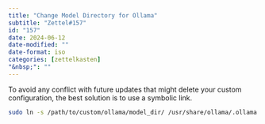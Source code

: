 ```yaml
---
title: "Change Model Directory for Ollama"
subtitle: "Zettel#157"
id: "157"
date: 2024-06-12
date-modified: ""
date-format: iso
categories: [zettelkasten]
"&nbsp;": ""
---
```

To avoid any conflict with future updates that might delete your custom configuration, the best solution is to use a symbolic link.

```bash
sudo ln -s /path/to/custom/ollama/model_dir/ /usr/share/ollama/.ollama
```
